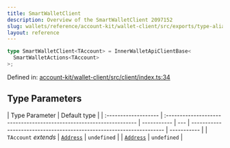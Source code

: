 ```yaml
---
title: SmartWalletClient
description: Overview of the SmartWalletClient 2097152
slug: wallets/reference/account-kit/wallet-client/src/exports/type-aliases/SmartWalletClient
layout: reference
---
```


```ts
type SmartWalletClient<TAccount> = InnerWalletApiClientBase<
  SmartWalletActions<TAccount>
>;
```

Defined in: [account-kit/wallet-client/src/client/index.ts:34](https://github.com/alchemyplatform/aa-sdk/blob/923a52171f7246172caf350853843e6680197da9/account-kit/wallet-client/src/client/index.ts#L34)

## Type Parameters

| Type Parameter       | Default type                                                         |
| :------------------- | :------------------------------------------------------------------- | ----------- | --- | -------------------------------------------------------------------- | ----------- |
| `TAccount` _extends_ | [`Address`](../../../../../aa-sdk/core/src/type-aliases/Address.mdx) | `undefined` |     | [`Address`](../../../../../aa-sdk/core/src/type-aliases/Address.mdx) | `undefined` |
